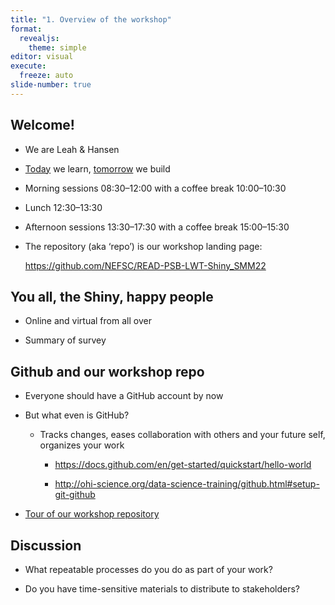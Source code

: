 ```yaml
---
title: "1. Overview of the workshop"
format: 
  revealjs:
    theme: simple
editor: visual
execute:
  freeze: auto
slide-number: true
---
```


## Welcome!

::: incremental
-   We are Leah & Hansen

-   [Today](https://github.com/NEFSC/READ-PSB-LWT-Shiny_SMM22/wiki/Day-1:-Learn) we learn, [tomorrow](https://github.com/NEFSC/READ-PSB-LWT-Shiny_SMM22/wiki/Day-2:-Build) we build

-   Morning sessions 08:30--12:00 with a coffee break 10:00--10:30

-   Lunch 12:30--13:30

-   Afternoon sessions 13:30--17:30 with a coffee break 15:00--15:30

-   The repository (aka 'repo') is our workshop landing page:

    <https://github.com/NEFSC/READ-PSB-LWT-Shiny_SMM22>
:::

## You all, the Shiny, happy people

::: incremental
-   Online and virtual from all over

-   Summary of survey
:::

## Github and our workshop repo

::: incremental
-   Everyone should have a GitHub account by now

-   But what even is GitHub?

    -   Tracks changes, eases collaboration with others and your future self, organizes your work

        -   <https://docs.github.com/en/get-started/quickstart/hello-world>

        -   <http://ohi-science.org/data-science-training/github.html#setup-git-github>

-   [Tour of our workshop repository](https://github.com/NEFSC/READ-PSB-LWT-Shiny_SMM22)
:::

## Discussion

-   What repeatable processes do you do as part of your work?

-   Do you have time-sensitive materials to distribute to stakeholders?
